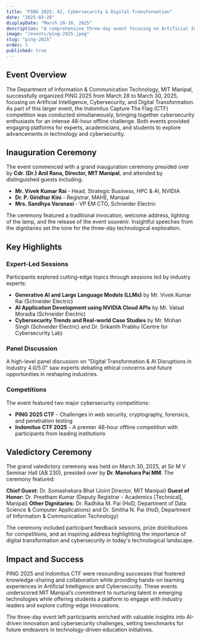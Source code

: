 ```yaml
---
title: "PING 2025: AI, Cybersecurity & Digital Transformation"
date: "2025-03-28"
displayDate: "March 28-30, 2025"
description: "A comprehensive three-day event focusing on Artificial Intelligence, Cybersecurity, and Digital Transformation organized by the Department of Information & Communication Technology, MIT Manipal."
image: "/events/ping-2025.jpeg"
slug: "ping-2025"
order: 3
published: true
---
```


## Event Overview

The Department of Information & Communication Technology, MIT Manipal, successfully organized PING 2025 from March 28 to March 30, 2025, focusing on Artificial Intelligence, Cybersecurity, and Digital Transformation. As part of this larger event, the Indomitus Capture The Flag (CTF) competition was conducted simultaneously, bringing together cybersecurity enthusiasts for an intense 48-hour offline challenge. Both events provided engaging platforms for experts, academicians, and students to explore advancements in technology and cybersecurity.

## Inauguration Ceremony

The event commenced with a grand inauguration ceremony presided over by **Cdr. (Dr.) Anil Rana, Director, MIT Manipal**, and attended by distinguished guests including:

- **Mr. Vivek Kumar Rai** - Head, Strategic Business, HPC & AI, NVIDIA
- **Dr. P. Giridhar Kini** - Registrar, MAHE, Manipal
- **Mrs. Sandhya Varanasi** - VP EM CTO, Schneider Electric

The ceremony featured a traditional invocation, welcome address, lighting of the lamp, and the release of the event souvenir. Insightful speeches from the dignitaries set the tone for the three-day technological exploration.

## Key Highlights

### Expert-Led Sessions
Participants explored cutting-edge topics through sessions led by industry experts:
- **Generative AI and Large Language Models (LLMs)** by Mr. Vivek Kumar Rai (Schneider Electric)
- **AI Application Development using NVIDIA Cloud APIs** by Mr. Vatsal Moradia (Schneider Electric)
- **Cybersecurity Trends and Real-world Case Studies** by Mr. Mohan Singh (Schneider Electric) and Dr. Srikanth Prabhu (Centre for Cybersecurity Lab)

### Panel Discussion
A high-level panel discussion on "Digital Transformation & AI Disruptions in Industry 4.0/5.0" saw experts debating ethical concerns and future opportunities in reshaping industries.

### Competitions
The event featured two major cybersecurity competitions:
- **PING 2025 CTF** - Challenges in web security, cryptography, forensics, and penetration testing
- **Indomitus CTF 2025** - A premier 48-hour offline competition with participants from leading institutions

## Valedictory Ceremony

The grand valedictory ceremony was held on March 30, 2025, at Sir M V Seminar Hall (AB 230), presided over by **Dr. Manohara Pai MM**. The ceremony featured:

**Chief Guest:** Dr. Somashekara Bhat (Joint Director, MIT Manipal)
**Guest of Honor:** Dr. Preetham Kumar (Deputy Registrar - Academics [Technical], Manipal)
**Other Dignitaries:** Dr. Radhika M. Pai (HoD, Department of Data Science & Computer Applications) and Dr. Smitha N. Pai (HoD, Department of Information & Communication Technology)

The ceremony included participant feedback sessions, prize distributions for competitions, and an inspiring address highlighting the importance of digital transformation and cybersecurity in today's technological landscape.

## Impact and Success

PING 2025 and Indomitus CTF were resounding successes that fostered knowledge-sharing and collaboration while providing hands-on learning experiences in Artificial Intelligence and Cybersecurity. These events underscored MIT Manipal’s commitment to nurturing talent in emerging technologies while offering students a platform to engage with industry leaders and explore cutting-edge innovations.

The three-day event left participants enriched with valuable insights into AI-driven innovation and cybersecurity challenges, setting benchmarks for future endeavors in technology-driven education initiatives.
